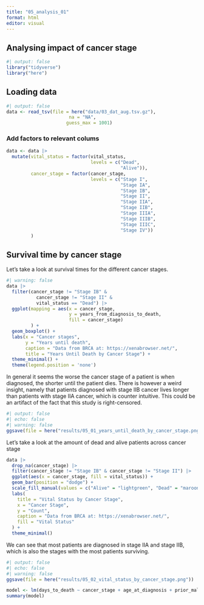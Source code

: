 ```yaml
---
title: "05_analysis_01"
format: html
editor: visual
---
```


## Analysing impact of cancer stage

```r
#| output: false
library("tidyverse")
library("here")
```

## Loading data

```r
#| output: false
data <- read_tsv(file = here("data/03_dat_aug.tsv.gz"), 
                       na = "NA", 
                      guess_max = 1001)
```
### Add factors to relevant colums
```r
data <- data |> 
  mutate(vital_status = factor(vital_status,
                               levels = c("Dead", 
                                          "Alive")),
         cancer_stage = factor(cancer_stage,
                               levels = c("Stage I", 
                                          "Stage IA", 
                                          "Stage IB", 
                                          "Stage II", 
                                          "Stage IIA", 
                                          "Stage IIB", 
                                          "Stage IIIA", 
                                          "Stage IIIB", 
                                          "Stage IIIC", 
                                          "Stage IV"))
         )
```

## Survival time by cancer stage 
Let's take a look at survival times for the different cancer stages.

```r
#| warning: false
data |> 
  filter(cancer_stage != "Stage IB" & 
           cancer_stage != "Stage II" &
           vital_status == "Dead") |>
  ggplot(mapping = aes(x = cancer_stage, 
                       y = years_from_diagnosis_to_death,
                       fill = cancer_stage)
         ) +
  geom_boxplot() +
  labs(x = "Cancer stages",
       y = "Years until death",
       caption = "Data from BRCA at: https://xenabrowser.net/",
       title = "Years Until Death by Cancer Stage") +
  theme_minimal() +
  theme(legend.position = 'none')
```
In general it seems the worse the cancer stage of a patient is when diagnosed, the shorter until the patient dies. There is however a weird insight, namely that patients diagnosed with stage IIB cancer lives longer than patients with stage IIA cancer, which is counter intuitive. This could be an artifact of the fact that this study is right-censored.

```r
#| output: false
#| echo: false
#| warning: false
ggsave(file = here("results/05_01_years_until_death_by_cancer_stage.png"))
```

Let's take a look at the amount of dead and alive patients across cancer stage
```r
data |> 
  drop_na(cancer_stage) |>
  filter(cancer_stage != "Stage IB" & cancer_stage != "Stage II") |>
  ggplot(aes(x = cancer_stage, fill = vital_status)) + 
  geom_bar(position = "dodge") +
  scale_fill_manual(values = c("Alive" = "lightgreen", "Dead" = "maroon")) +
  labs(
    title = "Vital Status by Cancer Stage",
    x = "Cancer Stage",
    y = "Count", 
    caption = "Data from BRCA at: https://xenabrowser.net/",
    fill = "Vital Status"
  ) +
  theme_minimal()

```
We can see that most patients are diagnosed in stage IIA and stage IIB, 
which is also the stages with the most patients surviving.

```r
#| output: false
#| echo: false
#| warning: false
ggsave(file = here("results/05_02_vital_status_by_cancer_stage.png"))
```


```r
model <- lm(days_to_death ~ cancer_stage + age_at_diagnosis + prior_malignancy + treatment + primary_diagnosis, data = data) 
summary(model)
```